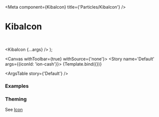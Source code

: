 

<Meta
  component={KibaIcon}
  title={'Particles/KibaIcon'}
/>

# KibaIcon

<br />

  <KibaIcon {...args} />
);

<Canvas withToolbar={true} withSource={'none'}>
  <Story name='Default' args={{iconId: 'ion-cash'}}>
    {Template.bind({})}
  </Story>
</Canvas>

<ArgsTable story={'Default'} />

### Examples

<Canvas>
  <Story name='Ion Icon'>
    <KibaIcon iconId={'ion-cash'} />
  </Story>
</Canvas>

<Canvas>
  <Story name='Material Icon'>
    <KibaIcon iconId={'mui-account-box'} />
  </Story>
</Canvas>

<Canvas>
  <Story name='Feather Icon'>
    <KibaIcon iconId={'feather-airplay'} />
  </Story>
</Canvas>

<Canvas>
  <Story name='Bootstrap Icon'>
    <KibaIcon iconId={'bs-basket2'} />
  </Story>
</Canvas>

<Canvas>
  <Story name='Remix Icon'>
    <KibaIcon iconId={'remix-honour'} />
  </Story>
</Canvas>

<Canvas>
  <Story name='Small Icon'>
    <KibaIcon variant='small' iconId={'remix-honour'} />
  </Story>
</Canvas>

<Canvas>
  <Story name='Large Icon'>
    <KibaIcon variant='large' iconId={'remix-honour'} />
  </Story>
</Canvas>

### Theming

See [Icon]()
